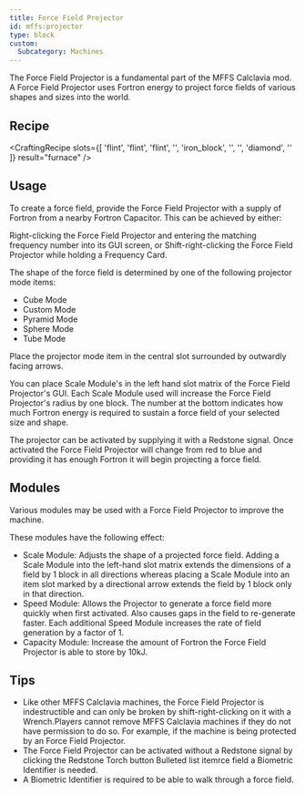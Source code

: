 ```yaml
---
title: Force Field Projector
id: mffs:projector
type: block
custom:
  Subcategory: Machines
---
```


The Force Field Projector is a fundamental part of the MFFS Calclavia mod.
A Force Field Projector uses Fortron energy to project force fields of various shapes and sizes into the world.

## Recipe

<CraftingRecipe slots={[
    'flint',
    'flint',
    'flint',
    '',
    'iron_block',
    '',
    '',
    'diamond',
    ''
]} result="furnace" />

## Usage

To create a force field, provide the Force Field Projector with a supply of Fortron from a nearby Fortron Capacitor.
This can be achieved by either:

Right-clicking the Force Field Projector and entering the matching frequency number into its GUI screen, or
Shift-right-clicking the Force Field Projector while holding a Frequency Card.

The shape of the force field is determined by one of the following projector mode items:

- Cube Mode
- Custom Mode
- Pyramid Mode
- Sphere Mode
- Tube Mode

Place the projector mode item in the central slot surrounded by outwardly facing arrows.

You can place Scale Module's in the left hand slot matrix of the Force Field Projector's GUI. Each Scale Module used
will increase the Force Field Projector's radius by one block. The number at the bottom indicates how much Fortron
energy is required to sustain a force field of your selected size and shape.

The projector can be activated by supplying it with a Redstone signal. Once activated the Force Field Projector will
change from red to blue and providing it has enough Fortron it will begin projecting a force field.

## Modules

Various modules may be used with a Force Field Projector to improve the machine.

These modules have the following effect:

- Scale Module: Adjusts the shape of a projected force field. Adding a Scale Module into the left-hand slot matrix
  extends
  the dimensions of a field by 1 block in all directions whereas placing a Scale Module into an item slot marked by a
  directional arrow extends the field by 1 block only in that direction.
- Speed Module: Allows the Projector to generate a force field more quickly when first activated. Also causes gaps in
  the
  field to re-generate faster. Each additional Speed Module increases the rate of field generation by a factor of 1.
- Capacity Module: Increase the amount of Fortron the Force Field Projector is able to store by 10kJ.

## Tips

- Like other MFFS Calclavia machines, the Force Field Projector is indestructible and can only be broken by
shift-right-clicking on it with a Wrench.Players cannot remove MFFS Calclavia machines if they do not have permission to
do so. For example, if the machine is being protected by an Force Field Projector.
- The Force Field Projector can be activated without a Redstone signal by clicking the Redstone Torch button Bulleted list
itemrce field a Biometric Identifier is needed.
- A Biometric Identifier is required to be able to walk through a force field.
